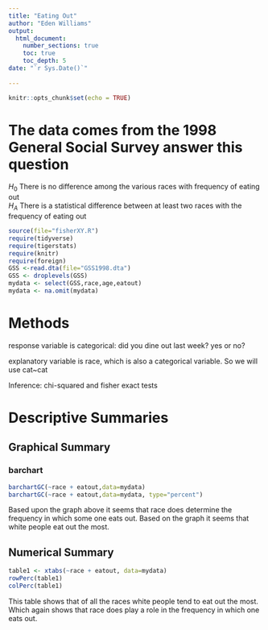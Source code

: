 ```yaml
---
title: "Eating Out"
author: "Eden Williams"
output: 
  html_document:
    number_sections: true
    toc: true
    toc_depth: 5
date: "`r Sys.Date()`"    
    
---
```


```r
knitr::opts_chunk$set(echo = TRUE)
```

# The data comes from the 1998 General Social Survey answer this question

$H_0$ There is no difference among the various races with frequency of eating out  
$H_A$ There is a statistical difference between at least two races with the frequency of eating out  


```r
source(file="fisherXY.R")
require(tidyverse)
require(tigerstats)
require(knitr)
require(foreign)
GSS <-read.dta(file="GSS1998.dta")
GSS <- droplevels(GSS)
mydata <- select(GSS,race,age,eatout)
mydata <- na.omit(mydata)
```

# Methods

response variable is categorical: did you dine out last week? yes or no?

explanatory variable is race, which is also a categorical variable. So we will use cat~cat

Inference: chi-squared and fisher exact tests

# Descriptive Summaries 

## Graphical Summary 

### barchart


```r
barchartGC(~race + eatout,data=mydata)
barchartGC(~race + eatout,data=mydata, type="percent")

```

Based upon the graph above it seems that race does determine the frequency in which some one eats out. Based on the graph it seems that white people eat out the most. 

## Numerical Summary 

```r
table1 <- xtabs(~race + eatout, data=mydata)
rowPerc(table1)
colPerc(table1)
```

This table shows that of all the races white people tend to eat out the most. Which again shows that race does play a role in the frequency in which one eats out.


